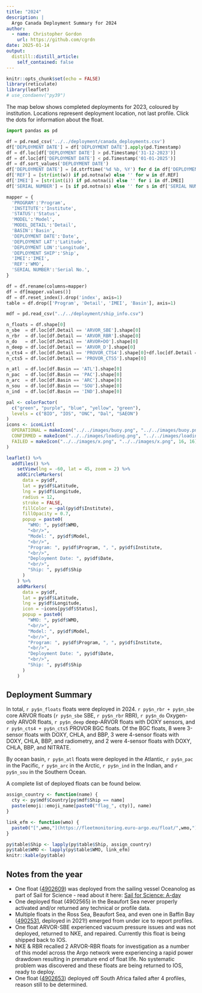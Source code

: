 ```yaml
---
title: "2024"
description: |
  Argo Canada Deployment Summary for 2024
author:
  - name: Christopher Gordon
    url: https://github.com/cgrdn
date: 2025-01-14
output:
  distill::distill_article:
    self_contained: false
---
```



```r
knitr::opts_chunk$set(echo = FALSE)
library(reticulate)
library(leaflet)
# use_condaenv("py39")
```

The map below shows completed deployments for 2023, coloured by institution. Locations represent deployment location, not last profile. Click the dots for information about the float.

```python
import pandas as pd

df = pd.read_csv('../../deployment/canada_deployments.csv')
df['DEPLOYMENT DATE'] = df['DEPLOYMENT DATE'].apply(pd.Timestamp)
df = df.loc[df['DEPLOYMENT DATE'] > pd.Timestamp('31-12-2023')]
df = df.loc[df['DEPLOYMENT DATE'] < pd.Timestamp('01-01-2025')]
df = df.sort_values('DEPLOYMENT DATE')
df['DEPLOYMENT DATE'] = [d.strftime('%d %b, %Y') for d in df['DEPLOYMENT DATE']]
df['REF'] = [str(int(w)) if pd.notna(w) else '' for w in df.REF]
df['IMEI'] = [str(int(i)) if pd.notna(i) else '' for i in df.IMEI]
df['SERIAL NUMBER'] = [s if pd.notna(s) else '' for s in df['SERIAL NUMBER']]

mapper = {
  'PROGRAM':'Program',
  'INSTITUTE':'Institute',
  'STATUS':'Status',
  'MODEL':'Model',
  'MODEL_DETAIL':'Detail',
  'BASIN':'Basin',
  'DEPLOYMENT DATE':'Date',
  'DEPLOYMENT LAT':'Latitude',
  'DEPLOYMENT LON':'Longitude',
  'DEPLOYMENT SHIP':'Ship',
  'IMEI':'IMEI',
  'REF':'WMO',
  'SERIAL NUMBER':'Serial No.',
}

df = df.rename(columns=mapper)
df = df[mapper.values()]
df = df.reset_index().drop('index', axis=1)
table = df.drop(['Program', 'Detail', 'IMEI', 'Basin'], axis=1)

mdf = pd.read_csv("../../deployment/ship_info.csv")

n_floats = df.shape[0]
n_sbe  = df.loc[df.Detail == 'ARVOR_SBE'].shape[0]
n_rbr  = df.loc[df.Detail == 'ARVOR_RBR'].shape[0]
n_do   = df.loc[df.Detail == 'ARVOR+DO'].shape[0]
n_deep = df.loc[df.Detail == 'ARVOR_D'].shape[0]
n_cts4 = df.loc[df.Detail == 'PROVOR_CTS4'].shape[0]+df.loc[df.Detail == 'PROVOR_CTS4+SUNA'].shape[0]+df.loc[df.Detail == 'PROVOR_CTS4+pH'].shape[0]
n_cts5 = df.loc[df.Detail == 'PROVOR_CTS5'].shape[0]

n_atl  = df.loc[df.Basin == 'ATL'].shape[0]
n_pac  = df.loc[df.Basin == 'PAC'].shape[0]
n_arc  = df.loc[df.Basin == 'ARC'].shape[0]
n_sou  = df.loc[df.Basin == 'SOU'].shape[0]
n_ind  = df.loc[df.Basin == 'IND'].shape[0]
```

```r
pal <- colorFactor(
  c("green", "purple", "blue", "yellow", "green"),
  levels = c("BIO", "IOS", "ONC", "Dal", "SAEON")
)
icons <- iconList(
  OPERATIONAL = makeIcon("../../images/buoy.png", "../../images/buoy.png", 16, 16),
  CONFIRMED = makeIcon("../../images/loading.png", "../../images/loading.png", 16, 16),
  FAILED = makeIcon("../../images/x.png", "../../images/x.png", 16, 16)
)

leaflet() %>%
  addTiles() %>%
    setView(lng = -60, lat = 45, zoom = 2) %>%
    addCircleMarkers(
      data = py$df,
      lat = py$df$Latitude,
      lng = py$df$Longitude,
      radius = 12,
      stroke = FALSE,
      fillColor = ~pal(py$df$Institute),
      fillOpacity = 0.7,
      popup = paste0(
        "WMO: ", py$df$WMO,
        "<br/>",
        "Model: ", py$df$Model,
        "<br/>",
        "Program: ", py$df$Program, ", ", py$df$Institute,
        "<br/>",
        "Deployment Date: ", py$df$Date,
        "<br/>",
        "Ship: ", py$df$Ship
      )
    ) %>%
    addMarkers(
      data = py$df,
      lat = py$df$Latitude,
      lng = py$df$Longitude,
      icon = ~icons[py$df$Status],
      popup = paste0(
        "WMO: ", py$df$WMO,
        "<br/>",
        "Model: ", py$df$Model,
        "<br/>",
        "Program: ", py$df$Program, ", ", py$df$Institute,
        "<br/>",
        "Deployment Date: ", py$df$Date,
        "<br/>",
        "Ship: ", py$df$Ship
      )
    )
```

## Deployment Summary

In total, `r py$n_floats` floats were deployed in 2024. `r py$n_rbr + py$n_sbe` core ARVOR floats (`r py$n_sbe` SBE, `r py$n_rbr` RBR), `r py$n_do` Oxygen-only ARVOR floats, `r py$n_deep` deep-ARVOR floats with DOXY sensors, and `r py$n_cts4 + py$n_cts5` PROVOR BGC floats. Of the BGC floats, 8 were 3-sensor floats with DOXY, CHLA, and BBP, 3 were 4-sensor floats with DOXY, CHLA, BBP, and radiometry, and 2 were 4-sensor floats with DOXY, CHLA, BBP, and NITRATE. 

By ocean basin, `r py$n_atl` floats were deployed in the Atlantic, `r py$n_pac`  in the Pacific, `r py$n_arc`  in the Arctic, `r py$n_ind` in the Indian, and `r py$n_sou` in the Southern Ocean.

A complete list of deployed floats can be found below. 

```r
assign_country <- function(name) {
  cty <- py$mdf$Country[py$mdf$Ship == name]
  paste(emoji::emoji_name[paste0("flag_", cty)], name)
}

link_efm <- function(wmo) {
  paste0("[",wmo,"](https://fleetmonitoring.euro-argo.eu/float/",wmo,")")
}

py$table$Ship <- lapply(py$table$Ship, assign_country)
py$table$WMO <- lapply(py$table$WMO, link_efm)
knitr::kable(py$table)
```

## Notes from the year

- One float ([4902609](https://fleetmonitoring.euro-argo.eu/float/4902609)) was deployed from the sailing vessel Oceanolog as part of Sail for Science - read about it here: [Sail for Science: A-day](https://sailforscience.com/a-day/)
- One deployed float (4902565) in the Beaufort Sea never properly activated and/or returned any technical or profile data. 
- Multiple floats in the Ross Sea, Beaufort Sea, and even one in Baffin Bay ([4902531](https://fleetmonitoring.euro-argo.eu/float/4902531), deployed in 2021!) emerged from under ice to report profiles.
- One float ARVOR-SBE experienced vacuum pressure issues and was not deployed, returned to NKE, and repaired. Currently this float is being shipped back to IOS. 
- NKE & RBR recalled 2 ARVOR-RBR floats for investigation as a number of this model across the Argo network were experiencing a rapid power drawdown resulting in premature end of float life. No systematic problem was discovered and these floats are being returned to IOS, ready to deploy. 
- One float ([4902653](https://fleetmonitoring.euro-argo.eu/float/4902653)) deployed off South Africa failed after 4 profiles, reason still to be determined.
